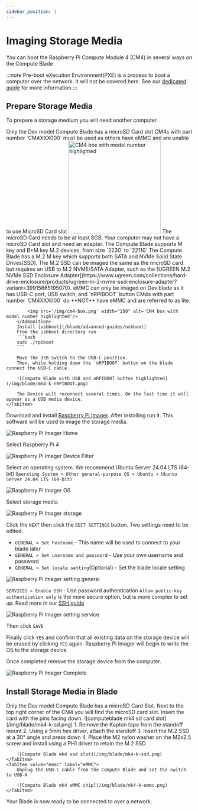 ```yaml
---
sidebar_position: 1
---
```



# Imaging Storage Media

You can boot the Raspberry Pi Compute Module 4 (CM4) in several ways on the Compute Blade

:::note
Pre-boot eXecution Environment(PXE) is a process to boot a computer over the network. It will not be covered here. See our [dedicated guide](/blade/advanced-guides/pxe-booting/) for more information
:::

## Prepare Storage Media

To prepare a storage medium you will need another computer.

<Tabs groupId="boot" defaultValue="ssd">
    <TabItem value="microsd" label="microSD Card" >
        <Admonition type="warning">
            Only the Dev model Compute Blade has a microSD Card slot
        </Admonition>
        <Admonition type="note">
            CM4s with part number `CM4XXX000` must be used as others have eMMC and are unable to use MicroSD Card slot
            <img src='/img/cm4-box.png' width="250" alt='CM4 box with model number highlighted'/>
        </Admonition>
        The microSD Card needs to be at least 8GB. Your computer may not have a microSD Card slot and need an adapter.
    </TabItem>
    <TabItem value="ssd" label="SSD">
        <Admonition type="warning">
            The Compute Blade supports M key and B+M key M.2 devices, from size `2230` to `22110`
        </Admonition>
        The Compute Blade has a M.2 M key which supports both SATA and NVMe Solid State Drives(SSD).
        The M.2 SSD can be imaged the same as the microSD card but requires an USB to M.2 NVME/SATA Adapter, such as the [UGREEN M.2 NVMe SSD Enclosure Adapter](https://www.ugreen.com/collections/hard-drive-enclosure/products/ugreen-m-2-nvme-ssd-enclosure-adapter?variant=39915665195070).
    </TabItem>
    <TabItem value="emmc" label="eMMC">
        <Admonition type="warning">
            eMMC can only be imaged on Dev blade as it has USB-C port, USB switch, and `nRPIBOOT` button
        </Admonition>
        <Admonition type="note">
            CM4s with part number `CM4XXX000` do **NOT** have eMMC and are referred to as lite.

            <img src='/img/cm4-box.png' width="250" alt='CM4 box with model number highlighted'/>
        </Admonition>
        Install [usbboot](/blade/advanced-guides/usbboot)
        From the usbboot directory run
        ```bash
        sudo ./rpiboot
        ```

        Move the USB switch to the USB-C position.
        Then, while holding down the `nRPIBOOT` button on the blade connect the USB-C cable.
        
        ![Compute Blade with USB and nRPIBOOT button highlighted](/img/blade/mk4-k-nRPIBOOT.png)
        
        The Device will reconnect several times. On the last time it will appear as a USB media device.
    </TabItem>
</Tabs>

Download and install [Raspberry Pi Imager](https://www.raspberrypi.com/software/). After installing run it. This software will be used to image the storage media.

![Raspberry Pi Imager Home](/img/imager/Imager-Home.png)

Select Raspberry Pi 4

![Raspberry Pi Imager Device Filter](/img/imager/imager-device.png)

Select an operating system. We recommend Ubuntu Server 24.04 LTS (64-bit) `Operating System > Other general-purpose OS > Ubuntu > Ubuntu Server 24.04 LTS (64-bit)`

![Raspberry Pi Imager OS](/img/imager/imager-os.png)

Select storage media

![Raspberry Pi Imager storage](/img/imager/imager-storage.png)

Click the `NEXT` then click the `EDIT SETTINGS` button. Two settings need to be edited.

- `GENERAL > Set hostname` - This name will be used to connect to your blade later
- `GENERAL > Set username and password` - Use your own username and password
- `GENERAL > Set locale setting`(Optional) - Set the blade locale setting 

![Raspberry Pi Imager setting general](/img/imager/imager-setting-general.png)

`SERVICES > Enable SSH` - Use password authentication
<Admonition type="info">
    `Allow public-key authentication only` is the more secure option, but is more complex to set up. Read more in our [SSH guide](/blade/getting-started/connect/#public-key-authentication)
</Admonition>

![Raspberry Pi Imager setting service](/img/imager/imager-setting-service.png)

Then click `SAVE`

Finally click `YES` and confirm that all existing data on the storage device will be erased by clicking `YES` again.
Raspberry Pi Imager will begin to write the OS to the storage device.

Once completed remove the storage device from the computer.

![Raspberry Pi Imager Complete](/img/imager/imager-complete.png)

## Install Storage Media in Blade

<Tabs groupId="boot" defaultValue="ssd" queryString="boot">
    <TabItem value="microsd" label="microSD Card" >
        <Admonition type="warning">
            Only the Dev model Compute Blade has a microSD Card Slot.
        </Admonition>
        Next to the top right corner of the CM4 you will find the microSD card slot. Insert the card with the pins facing down.
        ![computeblade mk4 sd card slot](/img/blade/mk4-k-sd.png)
    </TabItem>
    <TabItem value="ssd" label="SSD">
        1. Remove the Kapton tape from the standoff mount
        2. Using a 5mm hex driver, attach the standoff
        3. Insert the M.2 SSD at a 30° angle and press down
        4. Place the M2 nylon washer on the M2x2.5 screw and install using a PH1 driver to retain the M.2 SSD
    
        ![Compute Blade mk4 ssd slot](/img/blade/mk4-k-ssd.png)
    </TabItem>
    <TabItem value="emmc" label="eMMC">
        Unplug the USB-C cable from the Compute Blade and set the switch to USB-A

        ![Compute Blade mk4 eMMC chip](/img/blade/mk4-k-emmc.png)
    </TabItem>
</Tabs>

Your Blade is now ready to be connected to over a network.
